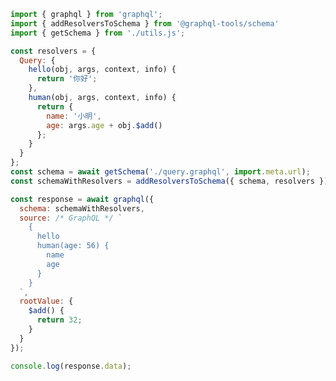 ```javascript
import { graphql } from 'graphql';
import { addResolversToSchema } from '@graphql-tools/schema'
import { getSchema } from './utils.js';

const resolvers = {
  Query: {
    hello(obj, args, context, info) {
      return '你好';
    },
    human(obj, args, context, info) {
      return {
        name: '小明',
        age: args.age + obj.$add()
      };
    }
  }
};
const schema = await getSchema('./query.graphql', import.meta.url);
const schemaWithResolvers = addResolversToSchema({ schema, resolvers });

const response = await graphql({
  schema: schemaWithResolvers,
  source: /* GraphQL */ `
    {
      hello
      human(age: 56) {
        name
        age
      }
    }
  `,
  rootValue: {
    $add() {
      return 32;
    }
  }
});

console.log(response.data);
```